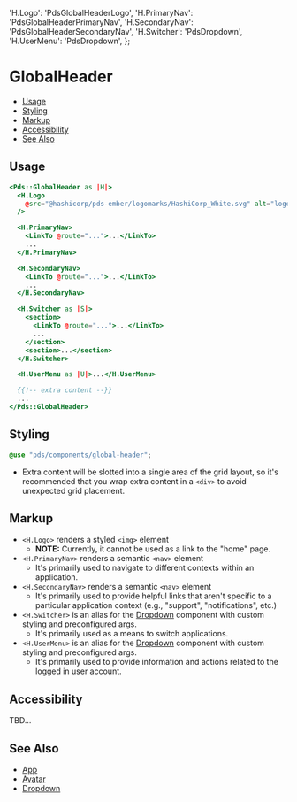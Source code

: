   'H.Logo': 'PdsGlobalHeaderLogo',
  'H.PrimaryNav': 'PdsGlobalHeaderPrimaryNav',
  'H.SecondaryNav': 'PdsGlobalHeaderSecondaryNav',
  'H.Switcher': 'PdsDropdown',
  'H.UserMenu': 'PdsDropdown',
};

# GlobalHeader

- [Usage](#usage)
- [Styling](#styling)
- [Markup](#markup)
- [Accessibility](#accessibility)
- [See Also](#see-also)


## Usage

```handlebars
<Pds::GlobalHeader as |H|>
  <H.Logo
    @src="@hashicorp/pds-ember/logomarks/HashiCorp_White.svg" alt="logo"
  />

  <H.PrimaryNav>
    <LinkTo @route="...">...</LinkTo>
    ...
  </H.PrimaryNav>

  <H.SecondaryNav>
    <LinkTo @route="...">...</LinkTo>
    ...
  </H.SecondaryNav>

  <H.Switcher as |S|>
    <section>
      <LinkTo @route="...">...</LinkTo>
      ...
    </section>
    <section>...</section>
  </H.Switcher>

  <H.UserMenu as |U|>...</H.UserMenu>

  {{!-- extra content --}}
  ...
</Pds::GlobalHeader>
```
<ArgsTable of="PdsGlobalHeader" />



## Styling
```scss
@use "pds/components/global-header";
```
* Extra content will be slotted into a single area of the grid layout, so it's
  recommended that you wrap extra content in a `<div>` to avoid unexpected
  grid placement.


## Markup

* `<H.Logo>` renders a styled `<img>` element
    - __NOTE:__ Currently, it cannot be used as a link to the "home" page.
* `<H.PrimaryNav>` renders a semantic `<nav>` element
    - It's primarily used to navigate to different contexts within an application.
* `<H.SecondaryNav>` renders a semantic `<nav>` element
    - It's primarily used to provide helpful links that aren't specific to a
      particular application context (e.g., "support", "notifications", etc.)
* `<H.Switcher>` is an alias for the [Dropdown](?path=/docs/components-dropdown--index)
  component with custom styling and preconfigured args.
    - It's primarily used as a means to switch applications.
* `<H.UserMenu>` is an alias for the [Dropdown](?path=/docs/components-dropdown--index)
  component with custom styling and preconfigured args.
    - It's primarily used to provide information and actions related to the
      logged in user account.


## Accessibility
TBD...


## See Also
- [App](?path=/story/components-app--index)
- [Avatar](?path=/story/components-avatar--index)
- [Dropdown](?path=/story/components-dropdown--index)
